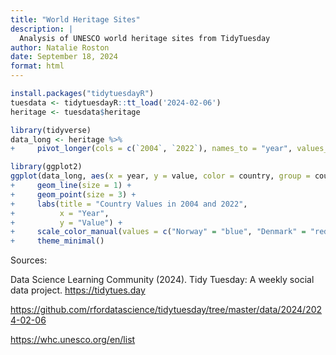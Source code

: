 ```yaml
---
title: "World Heritage Sites"
description: |
  Analysis of UNESCO world heritage sites from TidyTuesday
author: Natalie Roston
date: September 18, 2024
format: html
---
```


```r
install.packages("tidytuesdayR")
tuesdata <- tidytuesdayR::tt_load('2024-02-06')
heritage <- tuesdata$heritage

library(tidyverse)
data_long <- heritage %>%
+     pivot_longer(cols = c(`2004`, `2022`), names_to = "year", values_to = "value")

library(ggplot2)
ggplot(data_long, aes(x = year, y = value, color = country, group = country)) +
+     geom_line(size = 1) +
+     geom_point(size = 3) +
+     labs(title = "Country Values in 2004 and 2022",
+          x = "Year",
+          y = "Value") +
+     scale_color_manual(values = c("Norway" = "blue", "Denmark" = "red", "Sweden" = "green")) +
+     theme_minimal()
```

Sources:

Data Science Learning Community (2024). Tidy Tuesday: A weekly social data project. [https://tidytues.day](https://tidytues.day/)

<https://github.com/rfordatascience/tidytuesday/tree/master/data/2024/2024-02-06>

<https://whc.unesco.org/en/list>
